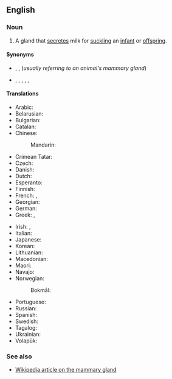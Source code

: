 {{also|mammary-gland}}
==English==
{{wikipedia}}

===Noun===
{{en-noun}}

# {{lb|en|anatomy}} A gland that [[secrete]]s milk for [[suckle|suckling]] an [[infant]] or [[offspring]].

====Synonyms====
* {{sense|standard}} {{l|en|breast}}, {{l|en|dug}}, {{l|en|udder}} (''usually referring to an animal's mammary gland'')
* {{sense|somewhat taboo slang, usually used of a woman's mammary gland}} {{l|en|boob}}, {{l|en|hooter}}, {{l|en|jug}}, {{l|en|knocker}}, {{l|en|melon}}, {{l|en|tit}}<!--add more if you can think of any-->

====Translations====
{{trans-top|milk-secreting gland}}
* Arabic: {{t-needed|ar}}
* Belarusian: {{t|be|мало́чная жалеза́|f}}
* Bulgarian: {{t|bg|мле́чна жлеза́|f}}
* Catalan: {{t|ca|glàndula mamària|f}}
* Chinese:
*: Mandarin: {{t+|cmn|乳腺|tr=rǔxiàn}}
* Crimean Tatar: {{t|crh|süt bezi}}
* Czech: {{t|cs|mléčná žláza|f}}
* Danish: {{t|da|mælkekirtel|c}}
* Dutch: {{t+|nl|melkklier|f}}
* Esperanto: {{t|eo|laktoglando}}
* Finnish: {{t+|fi|maitorauhanen}}
* French: {{t|fr|glande mammaire|f}}, {{t+|fr|mamelle|f}}
* Georgian: {{t|ka|სარძევე ჯირკვალი}}
* German: {{t+|de|Milchdrüse|f}}
* Greek: {{t|el|μαστικός αδένας|m}}, {{t|el|μαζικός αδένας|m}}
{{trans-mid}}
* Irish: {{t|ga|faireog bhainne|f}}, {{t|ga|faireog mhamach|f}}
* Italian: {{t|it|ghiandola mammaria|f}}
* Japanese: {{t+|ja|乳腺|tr=にゅうせん, nyūsen}}
* Korean: {{t-needed|ko}}
* Lithuanian: {{t|lt|pieno liauka|f}}
* Macedonian: {{t|mk|мле́чна жле́зда|f}}
* Maori: {{t|mi|repe waiū}}
* Navajo: {{t|nv|abeʼ astseʼ}}
* Norwegian:
*: Bokmål: {{t|nb|melkekjertel|m}}
* Portuguese: {{t|pt|glândula mamária|f}}
* Russian: {{t+|ru|моло́чная железа́|f}}
* Spanish: {{t|es|glándula mamaria|f}}
* Swedish: {{t+|sv|mjölkkörtel|c}}
* Tagalog: {{t|tl|katasang-suso}}
* Ukrainian: {{t|uk|моло́чна залоза́|f}}
* Volapük: {{t+|vo|dög}}
{{trans-bottom}}

===See also===
* [[w:mammary gland|Wikipedia article on the mammary gland]]